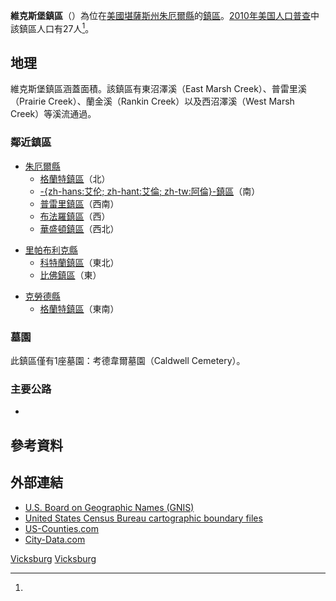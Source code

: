 {{noteTA
|G1=USState
}}
{{Infobox settlement
|official_name = 維克斯堡鎮區
|native_name = Vicksburg Township
|settlement_type = 鎮區
|image_map = Map highlighting Vicksburg Township, Jewell County, Kansas.svg
|mapsize = 
|map_caption = 維克斯堡鎮區在朱厄爾縣的位置
|coordinates_display = inline,title
|coordinates_region = US-KS
|subdivision_type = [[世界政區索引|國家]]
|subdivision_name = [[美国|美国]]
|subdivision_type1 = [[美國行政區劃|州]]
|subdivision_name1 = [[堪薩斯州|堪薩斯州]]
|subdivision_type2 = [[堪薩斯州縣份列表|縣]]
|subdivision_name2 = [[朱厄爾縣_(堪薩斯州)|朱厄爾縣]]
|area_total_km2 = 92.64
|area_land_km2 = 92.64
|area_water_km2 = 0
|area_total_sq_mi = 35.77
|area_land_sq_mi = 35.77
|area_water_sq_mi = 0
|area_water_percent = 0
|population_as_of = [[2010年美国人口普查|2010]]
|population_footnotes = <ref name=census>{{cite web|url=http://www.census.gov/geo/www/gazetteer/gazetteer2010.html|title=2010 Census Gazetteer Files|publisher=[[美国人口调查局|美国人口调查局]]|accessdate=2016-01-27|archive-url=https://web.archive.org/web/20121021075704/http://www.census.gov/geo/www/gazetteer/gazetteer2010.html|archive-date=2012-10-21|dead-url=yes}}</ref>
|population_total = 27
|population_density_km2 = auto
|elevation_footnotes = 
|elevation_m = 429
|elevation_ft = 1407
|latd = 39
|latm = 41
|lats = 55
|latNS = N
|longd = 97
|longm = 58
|longs = 16
|longEW = W
|blank_name = [[地名信息系统|GNIS]] feature ID
|blank_info = [http://geonames.usgs.gov/pls/gnispublic/f?p=gnispq:3:::NO::P3_FID:0472115 0472115]
|website = 
|footnotes = 
}}

'''維克斯堡鎮區'''（{{lang-en|'''Vicksburg Township'''}}）為位在[[美國|美國]][[堪薩斯州|堪薩斯州]][[朱厄爾縣_(堪薩斯州)|朱厄爾縣]]的[[行政鎮區|鎮區]]。[[2010年美国人口普查|2010年美国人口普查]]中該鎮區人口有27人<ref name=census/>。

==地理==
維克斯堡鎮區涵蓋面積{{convert|92.64|km2|sqmi}}。該鎮區有東沼澤溪（East Marsh Creek）、普雷里溪（Prairie Creek）、蘭金溪（Rankin Creek）以及西沼澤溪（West Marsh Creek）等溪流通過。

=== 鄰近鎮區 ===
*[[朱厄爾縣_(堪薩斯州)|朱厄爾縣]]
**[[格蘭特鎮區_(朱厄爾縣)|格蘭特鎮區]]（北）
**[[阿倫鎮區_(朱厄爾縣)|-{zh-hans:艾伦; zh-hant:艾倫; zh-tw:阿倫}-鎮區]]（南）
**[[普雷里鎮區_(朱厄爾縣)|普雷里鎮區]]（西南）
**[[布法羅鎮區_(朱厄爾縣)|布法羅鎮區]]（西）
**[[華盛頓鎮區_(朱厄爾縣)|華盛頓鎮區]]（西北）

*[[里帕布利克縣_(堪薩斯州)|里帕布利克縣]]
**[[科特蘭鎮區_(里帕布利克縣)|科特蘭鎮區]]（東北）
**[[比佛鎮區_(里帕布利克縣)|比佛鎮區]]（東）

*[[克勞德縣_(堪薩斯州)|克勞德縣]]
**[[格蘭特鎮區_(克勞德縣)|格蘭特鎮區]]（東南）

=== 墓園 ===
此鎮區僅有1座墓園：考德韋爾墓園（Caldwell Cemetery）。

=== 主要公路 ===
* {{le|148號堪薩斯州州道|K-148 (Kansas highway)}}

==參考資料==
{{reflist}}

==外部連結==
* [http://geonames.usgs.gov/domestic/ U.S. Board on Geographic Names (GNIS)] {{Wayback|url=http://geonames.usgs.gov/domestic/ |date=20180117014011 }}
* [http://www.census.gov/geo/www/cob/ United States Census Bureau cartographic boundary files] {{Wayback|url=http://www.census.gov/geo/www/cob/ |date=20000815064614 }}
* [https://web.archive.org/web/20080723112151/http://www.us-counties.com/localgov/kansas.html US-Counties.com]
* [http://www.city-data.com/township/Vicksburg-Jewell-KS.html City-Data.com] {{Wayback|url=http://www.city-data.com/township/Vicksburg-Jewell-KS.html |date=20121022175117 }}

{{朱厄爾縣 (堪薩斯州)}}

[[Category:朱厄爾縣鎮區_(堪薩斯州)|Vicksburg]]
[[Category:堪薩斯州鎮區|Vicksburg]]